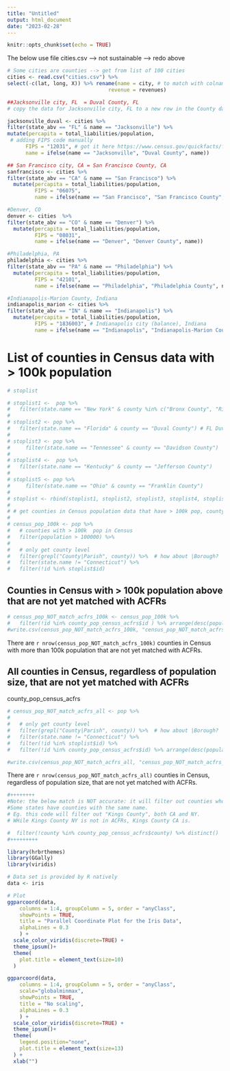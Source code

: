 ```yaml
---
title: "Untitled"
output: html_document
date: "2023-02-28"
---
```


```r
knitr::opts_chunk$set(echo = TRUE)
```

 The below use file cities.csv --> not sustainable --> redo above
```r
# Some cities are counties --> get from list of 100 cities
cities <- read.csv("cities.csv") %>% 
select(-c(lat, long, X)) %>% rename(name = city, # to match with colnames in counties file
                                 revenue = revenues) 

##Jacksonville city, FL  = Duval County, FL 
# copy the data for Jacksonville city, FL to a new row in the County data for Duval County, FL

jacksonville_duval <- cities %>% 
filter(state_abv == "FL" & name == "Jacksonville") %>% 
mutate(percapita = total_liabilities/population,
 # adding FIPS code manually
      FIPS = "12031", # got it here https://www.census.gov/quickfacts/fact/table/duvalcountyflorida,US/PST045221
      name = ifelse(name == "Jacksonville", "Duval County", name))

## San Francisco city, CA = San Francisco County, CA
sanfrancisco <- cities %>% 
filter(state_abv == "CA" & name == "San Francisco") %>% 
  mutate(percapita = total_liabilities/population, 
         FIPS = "06075",
         name = ifelse(name == "San Francisco", "San Francisco County", name))

```


```r
#Denver, CO
denver <- cities  %>% 
filter(state_abv == "CO" & name == "Denver") %>% 
  mutate(percapita = total_liabilities/population, 
         FIPS = "08031", 
         name = ifelse(name == "Denver", "Denver County", name)) 

```


```r
#Philadelphia, PA
philadelphia <- cities %>% 
filter(state_abv == "PA" & name == "Philadelphia") %>% 
  mutate(percapita = total_liabilities/population, 
         FIPS = "42101", 
         name = ifelse(name == "Philadelphia", "Philadelphia County", name))
```

```r
#Indianapolis-Marion County, Indiana
indianapolis_marion <- cities %>% 
filter(state_abv == "IN" & name == "Indianapolis") %>% 
  mutate(percapita = total_liabilities/population, 
         FIPS = "1836003", # Indianapolis city (balance), Indiana
         name = ifelse(name == "Indianapolis", "Indianapolis-Marion County", ""))
```



# List of counties in Census data with > 100k population  

```r
# stoplist

# stoplist1 <-  pop %>% 
#   filter(state.name == "New York" & county %in% c("Bronx County", "Richmond County", "Kings County", "Queens County", "New York County"))
#   
# stoplist2 <- pop %>% 
#   filter(state.name == "Florida" & county == "Duval County") # FL Duval County's government is combined with FL Jacksonville,
# 
# stoplist3 <- pop %>% 
#     filter(state.name == "Tennessee" & county == "Davidson County") 
#     
# stoplist4 <-  pop %>% 
#   filter(state.name == "Kentucky" & county == "Jefferson County")
# 
# stoplist5 <- pop %>% 
#     filter(state.name == "Ohio" & county == "Franklin County")
#   
# stoplist <- rbind(stoplist1, stoplist2, stoplist3, stoplist4, stoplist5)
# 
# # get counties in Census population data that have > 100k pop, county level, not Connecticut, not in stoplist
# 
# census_pop_100k <- pop %>% 
#   # counties with > 100k  pop in Census
#   filter(population > 100000) %>% 
#   
#   # only get county level 
#   filter(grepl("County|Parish", county)) %>%  # how about |Borough?
#   filter(state.name != "Connecticut") %>% 
#   filter(!id %in% stoplist$id) 

```

## Counties in Census with > 100k population above that are not yet matched with ACFRs

```r
# census_pop_NOT_match_acfrs_100k <- census_pop_100k %>% 
#   filter(!id %in% county_pop_census_acfrs$id ) %>% arrange(desc(population)) %>% distinct()
#write.csv(census_pop_NOT_match_acfrs_100k, "census_pop_NOT_match_acfrs_100k.csv")
```

There are `r nrow(census_pop_NOT_match_acfrs_100k)` counties in Census with more than 100k population that are not yet matched with ACFRs. 

## All counties in Census, regardless of population size, that are not yet matched with ACFRs

county_pop_census_acfrs

```r
# census_pop_NOT_match_acfrs_all <- pop %>% 
# 
#   # only get county level 
#   filter(grepl("County|Parish", county)) %>%  # how about |Borough?
#   filter(state.name != "Connecticut") %>%
#   filter(!id %in% stoplist$id) %>% 
#   filter(!id %in% county_pop_census_acfrs$id) %>% arrange(desc(population))

#write.csv(census_pop_NOT_match_acfrs_all, "census_pop_NOT_match_acfrs_all.csv")
```

There are `r nrow(census_pop_NOT_match_acfrs_all)` counties in Census, regardless of population size, that are not yet matched with ACFRs. 

```r
#++++++++
#Note: the below match is NOT accurate: it will filter out counties whose names appear in county_pop_census_acfrs. 
#Some states have counties with the same name. 
# Eg. this code will filter out "Kings County", both CA and NY. 
# WHile Kings County NY is not in ACFRs, Kings County CA is. 

#  filter(!county %in% county_pop_census_acfrs$county) %>% distinct()
#+++++++++
```


```r
library(hrbrthemes)
library(GGally)
library(viridis)

# Data set is provided by R natively
data <- iris
```

```r
# Plot
ggparcoord(data,
    columns = 1:4, groupColumn = 5, order = "anyClass",
    showPoints = TRUE, 
    title = "Parallel Coordinate Plot for the Iris Data",
    alphaLines = 0.3
    ) + 
  scale_color_viridis(discrete=TRUE) +
  theme_ipsum()+
  theme(
    plot.title = element_text(size=10)
  )
```

```r
ggparcoord(data,
    columns = 1:4, groupColumn = 5, order = "anyClass",
    scale="globalminmax",
    showPoints = TRUE, 
    title = "No scaling",
    alphaLines = 0.3
    ) + 
  scale_color_viridis(discrete=TRUE) +
  theme_ipsum()+
  theme(
    legend.position="none",
    plot.title = element_text(size=13)
  ) +
  xlab("")
```

